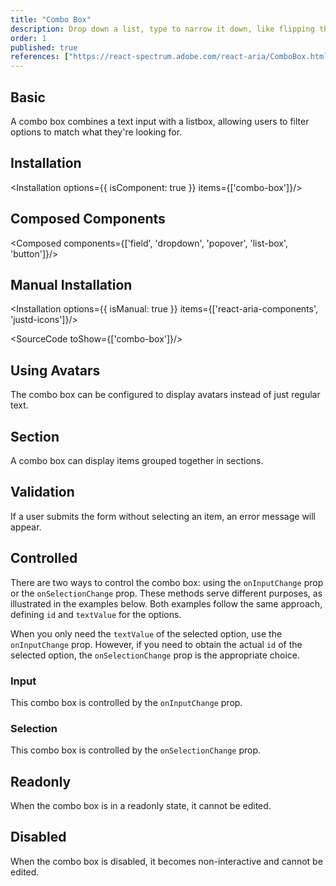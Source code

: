```yaml
---
title: "Combo Box"
description: Drop down a list, type to narrow it down, like flipping through a phone book with a quick finder tool.
order: 1
published: true
references: ["https://react-spectrum.adobe.com/react-aria/ComboBox.html#props"]
---
```


## Basic

A combo box combines a text input with a listbox, allowing users to filter options to match what they're looking for.
<How minW72 toUse="pickers/combo-box-demo" />

## Installation
<Installation options={{ isComponent: true }} items={['combo-box']}/>

## Composed Components
<Composed components={['field', 'dropdown', 'popover', 'list-box', 'button']}/>

## Manual Installation
<Installation options={{ isManual: true }} items={['react-aria-components', 'justd-icons']}/>

<SourceCode toShow={['combo-box']}/>

## Using Avatars
The combo box can be configured to display avatars instead of just regular text.
<How minW72 toUse="pickers/combo-box-avatar-demo" />

## Section
A combo box can display items grouped together in sections.
<How minW72 toUse="pickers/combo-box-section-demo" />

## Validation
If a user submits the form without selecting an item, an error message will appear.
<How minW72 toUse="pickers/combo-box-validation-demo" />

## Controlled
There are two ways to control the combo box: using the `onInputChange` prop or the `onSelectionChange` prop. These methods serve different purposes, as illustrated in the examples below. Both examples follow the same approach, defining `id` and `textValue` for the options.

When you only need the `textValue` of the selected option, use the `onInputChange` prop. However, if you need to obtain the actual `id` of the selected option, the `onSelectionChange` prop is the appropriate choice.
### Input
This combo box is controlled by the `onInputChange` prop.
<How minW72 toUse="pickers/combo-box-controlled-demo" />

### Selection
This combo box is controlled by the `onSelectionChange` prop.
<How minW72 toUse="pickers/combo-box-controlled-selection-demo" />

## Readonly
When the combo box is in a readonly state, it cannot be edited.
<How minW72 toUse="pickers/combo-box-readonly-demo" />

## Disabled
When the combo box is disabled, it becomes non-interactive and cannot be edited.
<How minW72 toUse="pickers/combo-box-disabled-demo" />
